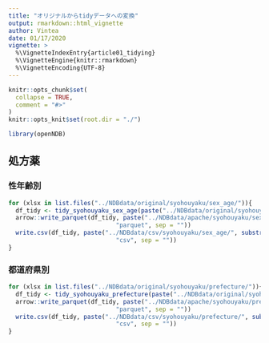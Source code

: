 ```yaml
---
title: "オリジナルからtidyデータへの変換"
output: rmarkdown::html_vignette
author: Vintea
date: 01/17/2020
vignette: >
  %\VignetteIndexEntry{article01_tidying}
  %\VignetteEngine{knitr::rmarkdown}
  %\VignetteEncoding{UTF-8}
---
```


```r
knitr::opts_chunk$set(
  collapse = TRUE,
  comment = "#>"
)
knitr::opts_knit$set(root.dir = "./")
```

```r
library(openNDB)
```

## 処方薬

### 性年齢別

```r
for (xlsx in list.files("../NDBdata/original/syohouyaku/sex_age/")){
  df_tidy <- tidy_syohouyaku_sex_age(paste("../NDBdata/original/syohouyaku/sex_age/", xlsx, sep = ""))
  arrow::write_parquet(df_tidy, paste("../NDBdata/apache/syohouyaku/sex_age/", substr(xlsx, start = 1, stop = nchar(xlsx)-4), 
                              "parquet", sep = ""))
  write.csv(df_tidy, paste("../NDBdata/csv/syohouyaku/sex_age/", substr(xlsx, start = 1, stop = nchar(xlsx)-4), 
                              "csv", sep = ""))
}
```

### 都道府県別

```r
for (xlsx in list.files("../NDBdata/original/syohouyaku/prefecture/")){
  df_tidy <- tidy_syohouyaku_prefecture(paste("../NDBdata/original/syohouyaku/prefecture/", xlsx, sep = ""))
  arrow::write_parquet(df_tidy, paste("../NDBdata/apache/syohouyaku/prefecture/", substr(xlsx, start = 1, stop = nchar(xlsx)-4), 
                              "parquet", sep = ""))
  write.csv(df_tidy, paste("../NDBdata/csv/syohouyaku/prefecture/", substr(xlsx, start = 1, stop = nchar(xlsx)-4), 
                              "csv", sep = ""))
}
```




